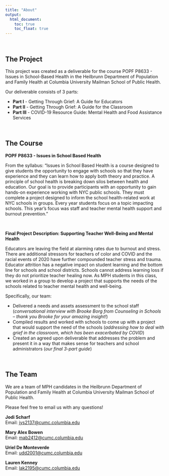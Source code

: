 ```yaml
---
title: "About"
output: 
  html_document:
    toc: true
    toc_float: true
---
```

<br>

## The Project

This project was created as a deliverable for the course POPF P8633 - Issues in School-Based Health in the Heilbrunn Department of Population and Family Health at Columbia University Mailman School of Public Health. 

Our deliverable consists of 3 parts:

* **Part I** - Getting Through Grief: A Guide for Educators
* **Part II** - Getting Through Grief: A Guide for the Classroom
* **Part III** - COVID-19 Resource Guide: Mental Health and Food Assistance Services

<br>

## The Course

**POPF P8633 - Issues in School Based Health** <br>

From the syllabus: "Issues in School Based Health is a course designed to give students the opportunity to engage with schools so that they have experience and they can learn how to apply both theory and practice. A principle of school health is breaking down silos between health and education. Our goal is to provide participants with an opportunity to gain hands-on experience working with NYC public schools. They must complete a project designed to inform the school health-related work at NYC schools in groups. Every year students focus on a topic impacting schools. This year’s focus was staff and teacher mental health support and burnout prevention."

<br>

**Final Project Description: Supporting Teacher Well-Being and Mental Health** <br>

Educators are leaving the field at alarming rates due to burnout and stress. There are additional stressors for teachers of color and COVID and the racial events of 2020 have further compounded teacher stress and trauma. Educator attrition has a negative impact on student learning and the bottom line for schools and school districts. Schools cannot address learning loss if they do not prioritize teacher healing now. As MPH students in this class, we worked in a group to develop a project that supports the needs of the schools related to teacher mental health and well-being.

Specifically, our team:

* Delivered a needs and assets assessment to the school staff (_conversational interview with Brooke Borg from Counseling in Schools -- thank you Brooke for your amazing insight!_)
* Compiled results and worked with schools to come up with a project that would support the need of
the schools (_addressing how to deal with grief in the classroom, which has been exacerbated by COVID_)
* Created an agreed upon deliverable that addresses the problem and present it in a way that
makes sense for teachers and school administrators (_our final 3-part guide_)

<br> 

## The Team

We are a team of MPH candidates in the Heilbrunn Department of Population and Family Health at Columbia University Mailman School of Public Health. 

Please feel free to email us with any questions!

**Jodi Scharf** <br>
Email: [jys2137@cumc.columbia.edu](mailto:jys2137@columbia.edu)  

**Mary Alex Bowen** <br>
Email: [mab2412@cumc.columbia.edu](mailto:mab2412@cumc.columbia.edu)  

**Uriel De Monteverde** <br>
Email: [udd2001@cumc.columbia.edu](mailto:udd2001@cumc.columbia.edu)

**Lauren Kenney** <br>
Email: [lak2195@cumc.columbia.edu](mailto:lak2195@cumc.columbia.edu)
<br> <br>